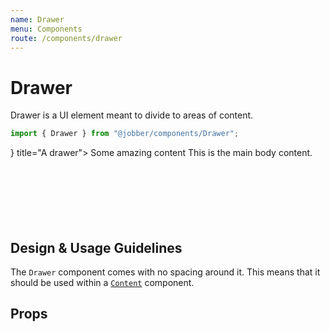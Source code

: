 ```yaml
---
name: Drawer
menu: Components
route: /components/drawer
---
```



# Drawer

<ComponentStatus stage="pre" responsive="no" accessible="no" />

Drawer is a UI element meant to divide to areas of content.

```ts
import { Drawer } from "@jobber/components/Drawer";
```

<Playground>
  <Content>
    <Drawer activator={<Button label="Show Drawer" />} title="A drawer">
      <Content>Some amazing content</Content>
    </Drawer>
    <Content>This is the main body content.</Content>
    <br />
    <br />
    <br />
    <br />
    <br />
    <br />
    <br />
  </Content>
</Playground>

## Design & Usage Guidelines

The `Drawer` component comes with no spacing around it. This means that it
should be used within a [`Content`](/components/content) component.

## Props

<Props of={Drawer} />
